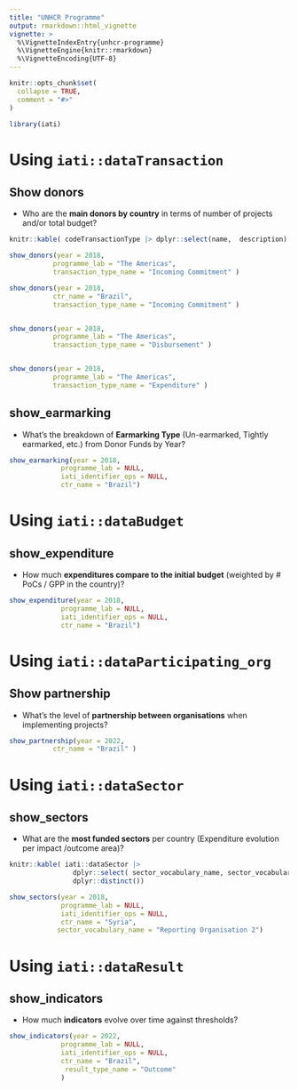 ```yaml
---
title: "UNHCR Programme"
output: rmarkdown::html_vignette
vignette: >
  %\VignetteIndexEntry{unhcr-programme}
  %\VignetteEngine{knitr::rmarkdown}
  %\VignetteEncoding{UTF-8}
---
```


```r
knitr::opts_chunk$set(
  collapse = TRUE,
  comment = "#>"
)
```

```r
library(iati)
```

<!-- WARNING - This vignette is generated by {fusen} from dev/dev_unhcr_programme.Rmd: do not edit by hand -->

 
 

# Using  `iati::dataTransaction`

## Show donors 

 
 *  Who are the __main donors by country__ in terms of number of     projects and/or total budget?   


```r

knitr::kable( codeTransactionType |> dplyr::select(name,  description) )

show_donors(year = 2018,
           programme_lab = "The Americas",
           transaction_type_name = "Incoming Commitment" )

show_donors(year = 2018,
           ctr_name = "Brazil",
           transaction_type_name = "Incoming Commitment" )


show_donors(year = 2018,
           programme_lab = "The Americas",
           transaction_type_name = "Disbursement" )


show_donors(year = 2018,
           programme_lab = "The Americas",
           transaction_type_name = "Expenditure" )

```

## show_earmarking

 *  What’s the breakdown of __Earmarking Type__ (Un-earmarked, Tightly earmarked, etc.) from Donor Funds by Year?  
 
    

  

```r
show_earmarking(year = 2018, 
             programme_lab = NULL, 
             iati_identifier_ops = NULL, 
             ctr_name = "Brazil")
```

  

  




# Using `iati::dataBudget`

## show_expenditure

 *  How much __expenditures compare to the initial budget__ (weighted by # PoCs / GPP in the country)?   
    

  

```r
show_expenditure(year = 2018, 
             programme_lab = NULL, 
             iati_identifier_ops = NULL, 
             ctr_name = "Brazil")
```

  

# Using `iati::dataParticipating_org`

## Show partnership

 
 *  What’s the level of __partnership between organisations__ when implementing projects?   
 


 

```r
show_partnership(year = 2022,
           ctr_name = "Brazil" ) 
```

# Using `iati::dataSector`

## show_sectors

 *  What are the __most funded sectors__ per country (Expenditure evolution per impact /outcome area)?  
    

  

```r

knitr::kable( iati::dataSector |> 
                dplyr::select( sector_vocabulary_name, sector_vocabulary_description) |>
                dplyr::distinct())

show_sectors(year = 2018, 
             programme_lab = NULL, 
             iati_identifier_ops = NULL, 
             ctr_name = "Syria",
            sector_vocabulary_name = "Reporting Organisation 2")
```

  

   
 

# Using `iati::dataResult`

## show_indicators

    
 *  How much __indicators__ evolve over time against thresholds?
 

  

```r
show_indicators(year = 2022, 
             programme_lab = NULL, 
             iati_identifier_ops = NULL, 
             ctr_name = "Brazil",
              result_type_name = "Outcome"
             )
```

  

  





